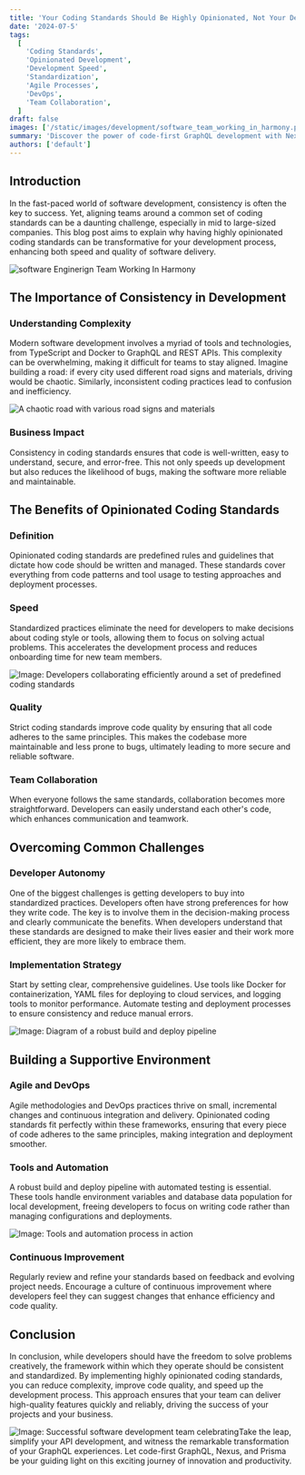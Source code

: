 ```yaml
---
title: 'Your Coding Standards Should Be Highly Opinionated, Not Your Developers'
date: '2024-07-5'
tags:
  [
    'Coding Standards',
    'Opinionated Development',
    'Development Speed',
    'Standardization',
    'Agile Processes',
    'DevOps',
    'Team Collaboration',
  ]
draft: false
images: ['/static/images/development/software_team_working_in_harmony.png']
summary: 'Discover the power of code-first GraphQL development with Nexus and Prisma ORM in this comprehensive guide. Learn how to simplify your GraphQL API development, increase productivity, and enhance the developer experience. Unlock the potential of code generation, seamless database management, and accelerated development velocity. Explore real-world success stories and unleash the transformative capabilities of code-first GraphQL, Nexus, and Prisma ORM.'
authors: ['default']
---
```


## Introduction

In the fast-paced world of software development, consistency is often the key to success. Yet, aligning teams around a common set of coding standards can be a daunting challenge, especially in mid to large-sized companies. This blog post aims to explain why having highly opinionated coding standards can be transformative for your development process, enhancing both speed and quality of software delivery.

![software Enginerign Team Working In Harmony](/static/images/development/software_team_working_in_harmony.png)

## The Importance of Consistency in Development

### Understanding Complexity

Modern software development involves a myriad of tools and technologies, from TypeScript and Docker to GraphQL and REST APIs. This complexity can be overwhelming, making it difficult for teams to stay aligned. Imagine building a road: if every city used different road signs and materials, driving would be chaotic. Similarly, inconsistent coding practices lead to confusion and inefficiency.

![A chaotic road with various road signs and materials](/static/images/development/bad_engineering_chaos.png)

### Business Impact

Consistency in coding standards ensures that code is well-written, easy to understand, secure, and error-free. This not only speeds up development but also reduces the likelihood of bugs, making the software more reliable and maintainable.

## The Benefits of Opinionated Coding Standards

### Definition

Opinionated coding standards are predefined rules and guidelines that dictate how code should be written and managed. These standards cover everything from code patterns and tool usage to testing approaches and deployment processes.

### Speed

Standardized practices eliminate the need for developers to make decisions about coding style or tools, allowing them to focus on solving actual problems. This accelerates the development process and reduces onboarding time for new team members.

![Image: Developers collaborating efficiently around a set of predefined coding standards](/static/images/development/developers_collaborating.png)

### Quality

Strict coding standards improve code quality by ensuring that all code adheres to the same principles. This makes the codebase more maintainable and less prone to bugs, ultimately leading to more secure and reliable software.

### Team Collaboration

When everyone follows the same standards, collaboration becomes more straightforward. Developers can easily understand each other's code, which enhances communication and teamwork.

## Overcoming Common Challenges

### Developer Autonomy

One of the biggest challenges is getting developers to buy into standardized practices. Developers often have strong preferences for how they write code. The key is to involve them in the decision-making process and clearly communicate the benefits. When developers understand that these standards are designed to make their lives easier and their work more efficient, they are more likely to embrace them.

### Implementation Strategy

Start by setting clear, comprehensive guidelines. Use tools like Docker for containerization, YAML files for deploying to cloud services, and logging tools to monitor performance. Automate testing and deployment processes to ensure consistency and reduce manual errors.

![Image: Diagram of a robust build and deploy pipeline](/static/images/development/diagram_computers_connected.png)

## Building a Supportive Environment

### Agile and DevOps

Agile methodologies and DevOps practices thrive on small, incremental changes and continuous integration and delivery. Opinionated coding standards fit perfectly within these frameworks, ensuring that every piece of code adheres to the same principles, making integration and deployment smoother.

### Tools and Automation

A robust build and deploy pipeline with automated testing is essential. These tools handle environment variables and database data population for local development, freeing developers to focus on writing code rather than managing configurations and deployments.

![Image: Tools and automation process in action](path/to/tools_automation_image.jpg)

### Continuous Improvement

Regularly review and refine your standards based on feedback and evolving project needs. Encourage a culture of continuous improvement where developers feel they can suggest changes that enhance efficiency and code quality.

## Conclusion

In conclusion, while developers should have the freedom to solve problems creatively, the framework within which they operate should be consistent and standardized. By implementing highly opinionated coding standards, you can reduce complexity, improve code quality, and speed up the development process. This approach ensures that your team can deliver high-quality features quickly and reliably, driving the success of your projects and your business.

![Image: Successful software development team celebrating](path/to/successful_team_image.jpg)Take the leap, simplify your API development, and witness the remarkable transformation of your GraphQL experiences. Let code-first GraphQL, Nexus, and Prisma be your guiding light on this exciting journey of innovation and productivity.

<BlogNewsletterForm title="Get twice as much done with a fifth of the code." />
